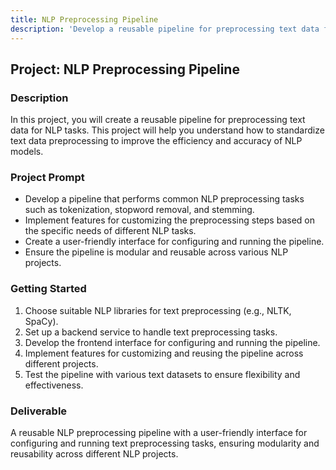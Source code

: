 ```yaml
---
title: NLP Preprocessing Pipeline
description: 'Develop a reusable pipeline for preprocessing text data for NLP tasks.'
---
```


## Project: NLP Preprocessing Pipeline

### Description
In this project, you will create a reusable pipeline for preprocessing text data for NLP tasks. This project will help you understand how to standardize text data preprocessing to improve the efficiency and accuracy of NLP models.

### Project Prompt
- Develop a pipeline that performs common NLP preprocessing tasks such as tokenization, stopword removal, and stemming.
- Implement features for customizing the preprocessing steps based on the specific needs of different NLP tasks.
- Create a user-friendly interface for configuring and running the pipeline.
- Ensure the pipeline is modular and reusable across various NLP projects.

### Getting Started
1. Choose suitable NLP libraries for text preprocessing (e.g., NLTK, SpaCy).
2. Set up a backend service to handle text preprocessing tasks.
3. Develop the frontend interface for configuring and running the pipeline.
4. Implement features for customizing and reusing the pipeline across different projects.
5. Test the pipeline with various text datasets to ensure flexibility and effectiveness.

### Deliverable
A reusable NLP preprocessing pipeline with a user-friendly interface for configuring and running text preprocessing tasks, ensuring modularity and reusability across different NLP projects.
